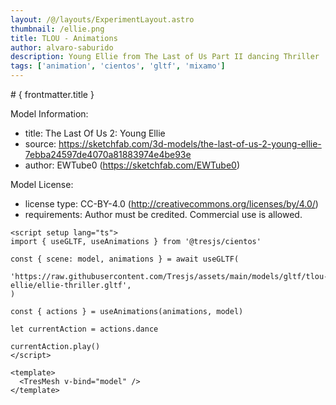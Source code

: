 ```yaml
---
layout: /@/layouts/ExperimentLayout.astro
thumbnail: /ellie.png
title: TLOU - Animations
author: alvaro-saburido
description: Young Ellie from The Last of Us Part II dancing Thriller
tags: ['animation', 'cientos', 'gltf', 'mixamo']
---
```



<EllieThriller client:only />

<TheInfo >
# { frontmatter.title }

Model Information:

- title: The Last Of Us 2: Young Ellie
- source: https://sketchfab.com/3d-models/the-last-of-us-2-young-ellie-7ebba24597de4070a81883974e4be93e
- author: EWTube0 (https://sketchfab.com/EWTube0)

Model License:

- license type: CC-BY-4.0 (http://creativecommons.org/licenses/by/4.0/)
- requirements: Author must be credited. Commercial use is allowed.

```vue
<script setup lang="ts">
import { useGLTF, useAnimations } from '@tresjs/cientos'

const { scene: model, animations } = await useGLTF(
  'https://raw.githubusercontent.com/Tresjs/assets/main/models/gltf/tlou-ellie/ellie-thriller.gltf',
)

const { actions } = useAnimations(animations, model)

let currentAction = actions.dance

currentAction.play()
</script>

<template>
  <TresMesh v-bind="model" />
</template>
```

</TheInfo>
